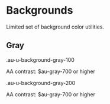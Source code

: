 
<Meta title="Utilities/Backgrounds" />

<style>{`
  .sbdocs-p,
  .sbdocs-ul,
  .sbdocs-li,
  .sbdocs-p code {
    font-weight: 400;
    font-size: 1.6rem;
  }

  .sbdocs-a {
    display: inline-flex;
    align-items: center;
    font-family: var(--au-font);
    transition: color var(--au-transition), text-decoration var(--au-transition);
    font-weight: var(--au-regular);
    text-decoration: underline;
    text-decoration-color: var(--au-blue-300);
    color: var(--au-blue-700);
  }

  .sbdocs-a:visited {
    color: var(--au-blue-700);
  }

  .sbdocs-a:hover,
  .sbdocs-a:focus {
    color: var(--au-blue-900);
    text-decoration-color: var(--au-blue-200);
  }

  .sbdocs-a:focus {
    outline: var(--au-outline);
    outline-offset: var(--au-outline-offset);
  }

  code {
    font-family: courier, monospace;
  }

  .os-content {
    background-color: var(--au-gray-100);
  }
`}</style>

# Backgrounds

Limited set of background color utilities.

  <h2 class="au-u-h4">Gray</h2>
  <div class="au-o-box au-o-box--flush au-u-margin-top-small">
    <div class="au-d-swatch au-u-background-gray-100">
      <p class="au-u-h5 au-u-bold au-d-swatch__name au-u-margin-bottom-none">.au-u-background-gray-100</p>
      <p class="au-d-swatch__contrast">AA contrast: $au-gray-700 or higher</p>
    </div>
  </div>
  <div class="au-o-box au-o-box--flush au-u-margin-top-small">
    <div class="au-d-swatch au-u-background-gray-200">
      <p class="au-u-h5 au-u-bold au-d-swatch__name au-u-margin-bottom-none">.au-u-background-gray-200</p>
      <p class="au-d-swatch__contrast">AA contrast: $au-gray-700 or higher</p>
    </div>
  </div>
